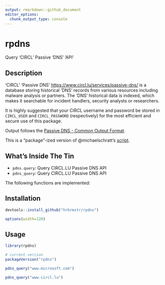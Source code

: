 ```yaml
---
output: rmarkdown::github_document
editor_options: 
  chunk_output_type: console
---
```


# rpdns

Query 'CIRCL' Passive 'DNS' 'API'

## Description

'CIRCL' 'Passive DNS' <https://www.circl.lu/services/passive-dns/> is a database storing historical 'DNS' records from various resources including malware  analysis or partners. The 'DNS' historical data is indexed, which makes it searchable for incident handlers, security analysts or researchers.

It is highly suggested that your CIRCL username and password be stored in `CIRCL_USER` and `CIRCL_PASSWORD` (respectively) for the most efficient and secure use of this package.

Output follows the [Passive DNS - Common Output Format](https://datatracker.ietf.org/doc/draft-dulaunoy-dnsop-passive-dns-cof/).

This is a "package"-ized version of @michaelschratt's [script](https://github.com/michaelschratt/rpdns).
    
## What's Inside The Tin

- `pdns.query`:	Query CIRCL.LU Passive DNS API
- `pdns_query`:	Query CIRCL.LU Passive DNS API

The following functions are implemented:

## Installation

```r
devtools::install_github("hrbrmstr/rpdns")
```

```r
options(width=120)
```

## Usage

```r
library(rpdns)

# current verison
packageVersion("rpdns")
```

```r
pdns_query("www.microsoft.com")

pdns_query("www.circl.lu")
```